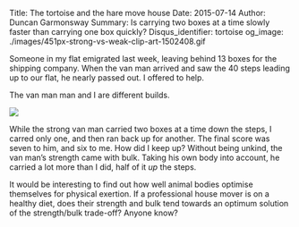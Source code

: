 Title: The tortoise and the hare move house
Date: 2015-07-14
Author: Duncan Garmonsway
Summary: Is carrying two boxes at a time slowly faster than carrying one box quickly?
Disqus_identifier: tortoise
og_image: ./images/451px-strong-vs-weak-clip-art-1502408.gif

Someone in my flat emigrated last week, leaving behind 13 boxes for the shipping
company.  When the van man arrived and saw the 40 steps leading up to our flat,
he nearly passed out.  I offered to help.

The van man man and I are different builds.

![](./images/451px-strong-vs-weak-clip-art-1502408.gif)

While the strong van man carried two boxes at a time down the steps, I carred
only one, and then ran back up for another.  The final score was seven to him,
and six to me.  How did I keep up?  Without being unkind, the van man's strength
came with bulk.  Taking his own body into account, he carried a lot more than I
did, half of it *up* the steps.

It would be interesting to find out how well animal bodies optimise themselves
for physical exertion.  If a professional house mover is on a healthy diet, does
their strength and bulk tend towards an optimum solution of the strength/bulk
trade-off?  Anyone know?
